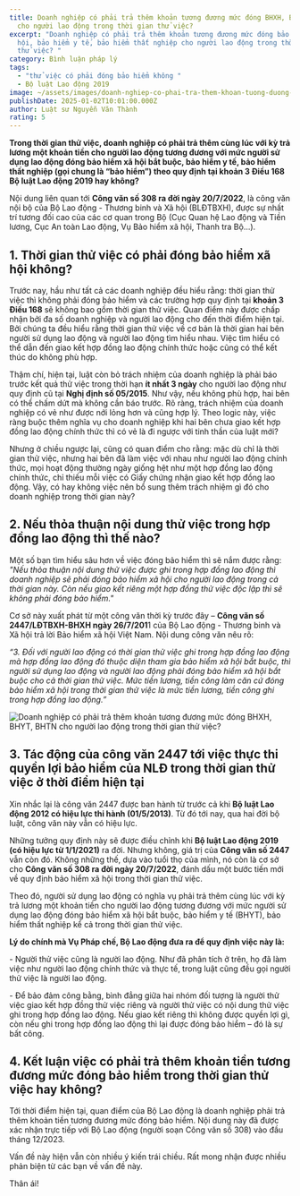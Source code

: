 ```yaml
---
title: Doanh nghiệp có phải trả thêm khoản tương đương mức đóng BHXH, BHYT, BHTN
  cho người lao động trong thời gian thử việc?
excerpt: "Doanh nghiệp có phải trả thêm khoản tương đương mức đóng bảo hiểm xã
  hội, bảo hiểm y tế, bảo hiểm thất nghiệp cho người lao động trong thời gian
  thử việc? "
category: Bình luận pháp lý
tags:
  - "thử việc có phải đóng bảo hiểm không "
  - Bộ luật Lao động 2019
image: ~/assets/images/doanh-nghiep-co-phai-tra-them-khoan-tuong-duong-muc-dong-bhxh-bhyt-bhtn-cho-nguoi-lao-dong-trong-thoi-gian-thu-viec.jpg
publishDate: 2025-01-02T10:01:00.000Z
author: Luật sư Nguyễn Văn Thành
rating: 5
---
```

**Trong thời gian thử việc, doanh nghiệp có phải trả thêm cùng lúc với kỳ trả lương một khoản tiền cho người lao động tương đương với mức người sử dụng lao động đóng bảo hiểm xã hội bắt buộc, bảo hiểm y tế, bảo hiểm thất nghiệp (gọi chung là “bảo hiểm”) theo quy định tại khoản 3 Điều 168 Bộ luật Lao động 2019 hay không?**

Nội dung liên quan tới **Công văn số 308 ra đời ngày 20/7/2022**, là công văn nội bộ của Bộ Lao động - Thương binh và Xã hội (BLĐTBXH), được sự nhất trí tương đối cao của các cơ quan trong Bộ (Cục Quan hệ Lao động và Tiền lương, Cục An toàn Lao động, Vụ Bảo hiểm xã hội, Thanh tra Bộ...).

## 1. Thời gian thử việc có phải đóng bảo hiểm xã hội không?

Trước nay, hầu như tất cả các doanh nghiệp đều hiểu rằng: thời gian thử việc thì không phải đóng bảo hiểm và các trường hợp quy định tại **khoản 3 Điều 168** sẽ không bao gồm thời gian thử việc. Quan điểm này được chấp nhận bởi đa số doanh nghiệp và người lao động cho đến thời điểm hiện tại. Bởi chúng ta đều hiểu rằng thời gian thử việc về cơ bản là thời gian hai bên người sử dụng lao động và người lao động tìm hiểu nhau. Việc tìm hiểu có thể dẫn đến giao kết hợp đồng lao động chính thức hoặc cũng có thể kết thúc do không phù hợp.

Thậm chí, hiện tại, luật còn bỏ trách nhiệm của doanh nghiệp là phải báo trước kết quả thử việc trong thời hạn **ít nhất 3 ngày** cho người lao động như quy định cũ tại **Nghị định số 05/2015**. Như vậy, nếu không phù hợp, hai bên có thể chấm dứt mà không cần báo trước. Rõ ràng, trách nhiệm của doanh nghiệp có vẻ như được nới lỏng hơn và cũng hợp lý. Theo logic này, việc ràng buộc thêm nghĩa vụ cho doanh nghiệp khi hai bên chưa giao kết hợp đồng lao động chính thức thì có vẻ là đi ngược với tinh thần của luật mới?

Nhưng ở chiều ngược lại, cũng có quan điểm cho rằng: mặc dù chỉ là thời gian thử việc, nhưng hai bên đã làm việc với nhau như người lao động chính thức, mọi hoạt động thường ngày giống hệt như một hợp đồng lao động chính thức, chỉ thiếu mỗi việc có Giấy chứng nhận giao kết hợp đồng lao động. Vậy, có hay không việc nên bổ sung thêm trách nhiệm gì đó cho doanh nghiệp trong thời gian này?

## 2. Nếu thỏa thuận nội dung thử việc trong hợp đồng lao động thì thế nào?

Một số bạn tìm hiểu sâu hơn về việc đóng bảo hiểm thì sẽ nắm được rằng: *"Nếu thỏa thuận nội dung thử việc được ghi trong hợp đồng lao động thì doanh nghiệp sẽ phải đóng bảo hiểm xã hội cho người lao động trong cả thời gian này. Còn nếu giao kết riêng một hợp đồng thử việc độc lập thì sẽ không phải đóng bảo hiểm."*

Cơ sở này xuất phát từ một công văn thời kỳ trước đây – **Công văn số 2447/LĐTBXH-BHXH ngày 26/7/201**1 của Bộ Lao động - Thương binh và Xã hội trả lời Bảo hiểm xã hội Việt Nam. Nội dung công văn nêu rõ:

*“3. Đối với người lao động có thời gian thử việc ghi trong hợp đồng lao động mà hợp đồng lao động đó thuộc diện tham gia bảo hiểm xã hội bắt buộc, thì người sử dụng lao động và người lao động phải đóng bảo hiểm xã hội bắt buộc cho cả thời gian thử việc. Mức tiền lương, tiền công làm căn cứ đóng bảo hiểm xã hội trong thời gian thử việc là mức tiền lương, tiền công ghi trong hợp đồng lao động.”*

![Doanh nghiệp có phải trả thêm khoản tương đương mức đóng BHXH, BHYT, BHTN cho người lao động trong thời gian thử việc?](~/assets/images/doanh-nghiep-co-phai-tra-them-khoan-tuong-duong-muc-dong-bhxh-bhyt-bhtn-cho-nguoi-lao-dong-trong-thoi-gian-thu-viec.jpg "Doanh nghiệp có phải trả thêm khoản tương đương mức đóng BHXH, BHYT, BHTN cho người lao động trong thời gian thử việc?")

## 3. Tác động của công văn 2447 tới việc thực thi quyền lợi bảo hiểm của NLĐ trong thời gian thử việc ở thời điểm hiện tại

Xin nhắc lại là công văn 2447 được ban hành từ trước cả khi **Bộ luật Lao động 2012 có hiệu lực thi hành (01/5/2013)**. Từ đó tới nay, qua hai đời bộ luật, công văn này vẫn có hiệu lực.

Những tưởng quy định này sẽ được điều chỉnh khi **Bộ luật Lao động 2019 (có hiệu lực từ 1/1/2021)** ra đời. Nhưng không, giá trị của **Công văn số 2447** vẫn còn đó. Không những thế, dựa vào tuổi thọ của mình, nó còn là cơ sở cho **Công văn số 308 ra đời ngày 20/7/2022**, đánh dấu một bước tiến mới về quy định bảo hiểm xã hội trong thời gian thử việc.

Theo đó, người sử dụng lao động có nghĩa vụ phải trả thêm cùng lúc với kỳ trả lương một khoản tiền cho người lao động tương đương với mức người sử dụng lao động đóng bảo hiểm xã hội bắt buộc, bảo hiểm y tế (BHYT), bảo hiểm thất nghiệp kể cả trong thời gian thử việc.

**Lý do chính mà Vụ Pháp chế, Bộ Lao động đưa ra để quy định việc này là:**

\- Người thử việc cũng là người lao động. Như đã phân tích ở trên, họ đã làm việc như người lao động chính thức và thực tế, trong luật cũng đều gọi người thử việc là người lao động.

\- Để bảo đảm công bằng, bình đẳng giữa hai nhóm đối tượng là người thử việc giao kết hợp đồng thử việc riêng và người thử việc có nội dung thử việc ghi trong hợp đồng lao động. Nếu giao kết riêng thì không được quyền lợi gì, còn nếu ghi trong hợp đồng lao động thì lại được đóng bảo hiểm – đó là sự bất công.

## 4. Kết luận việc có phải trả thêm khoản tiền tương đương mức đóng bảo hiểm trong thời gian thử việc hay không?

Tới thời điểm hiện tại, quan điểm của Bộ Lao động là doanh nghiệp phải trả thêm khoản tiền tương đương mức đóng bảo hiểm. Nội dung này đã được xác nhận trực tiếp với Bộ Lao động (người soạn Công văn số 308) vào đầu tháng 12/2023.

Vấn đề này hiện vẫn còn nhiều ý kiến trái chiều. Rất mong nhận được nhiều phản biện từ các bạn về vấn đề này.

Thân ái!
